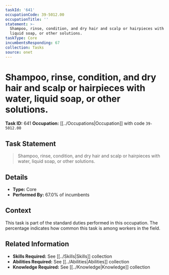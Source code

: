 ```yaml
---
taskId: '641'
occupationCode: 39-5012.00
occupationTitle: ''
statement: >-
  Shampoo, rinse, condition, and dry hair and scalp or hairpieces with water,
  liquid soap, or other solutions.
taskType: Core
incumbentsResponding: 67
collection: Tasks
source: onet
---
```

# Shampoo, rinse, condition, and dry hair and scalp or hairpieces with water, liquid soap, or other solutions.

**Task ID:** 641
**Occupation:** [[../Occupations|Occupation]] with code `39-5012.00`

## Task Statement

> Shampoo, rinse, condition, and dry hair and scalp or hairpieces with water, liquid soap, or other solutions.

## Details

- **Type:** Core
- **Performed By:** 67.0% of incumbents

## Context

This task is part of the standard duties performed in this occupation. The percentage indicates how common this task is among workers in the field.

## Related Information

- **Skills Required:** See [[../Skills|Skills]] collection
- **Abilities Required:** See [[../Abilities|Abilities]] collection
- **Knowledge Required:** See [[../Knowledge|Knowledge]] collection
